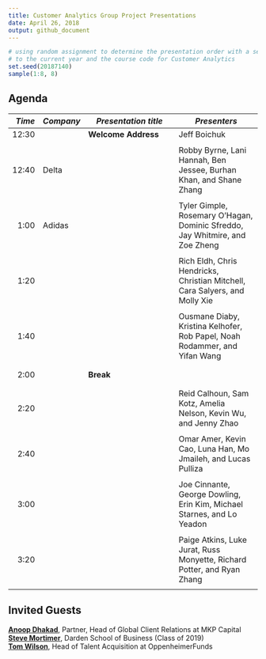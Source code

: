 ```yaml
---
title: Customer Analytics Group Project Presentations
date: April 26, 2018
output: github_document
---
```


```r
# using random assignment to determine the presentation order with a seed equal 
# to the current year and the course code for Customer Analytics
set.seed(20187140)
sample(1:8, 8)
```

## Agenda
*Time*  | *Company* | *Presentation title* | *Presenters*
---:| -------- | ------------------------------- | -----------------------------
12:30	|   |	**Welcome Address** | Jeff Boichuk
      |   |		|		|
12:40	|	Delta	|		|	Robby Byrne, Lani Hannah, Ben Jessee, Burhan Khan, and Shane Zhang
      |   |		|		| 
1:00	| Adidas|		|	Tyler Gimple, Rosemary O'Hagan, Dominic Sfreddo, Jay Whitmire, and Zoe Zheng
      |   |		|		|
1:20	|		|		|	Rich Eldh, Chris Hendricks, Christian Mitchell, Cara Salyers, and Molly Xie
      |   |		|		|
1:40	|		|		|	Ousmane Diaby, Kristina Kelhofer, Rob Papel, Noah Rodammer, and Yifan Wang
      |   |		|		|
      |   |		|		|
2:00	|	  |	**Break**	|
      |   |		|		|
      |   |		|		|
2:20	|		|		|	Reid Calhoun, Sam Kotz, Amelia Nelson, Kevin Wu, and Jenny Zhao
      |   |		|		|
2:40	|		|		|	Omar Amer, Kevin Cao, Luna Han, Mo Jmaileh, and Lucas Pulliza
      |   |		|		|
3:00	|		|		|	Joe Cinnante, George Dowling, Erin Kim, Michael Starnes, and Lo Yeadon
      |   |		|		|
3:20	|		|		|	Paige Atkins, Luke Jurat, Russ Monyette, Richard Potter, and Ryan Zhang
      |   |		|		|

## Invited Guests
[**Anoop Dhakad**](https://www.linkedin.com/in/anoopdhakad/), Partner, Head of Global Client Relations at MKP Capital  
[**Steve Mortimer**](https://www.linkedin.com/in/stevenmmortimer/), Darden School of Business (Class of 2019)  
[**Tom Wilson**](https://www.linkedin.com/in/tom-wilson-993b28/), Head of Talent Acquisition at OppenheimerFunds